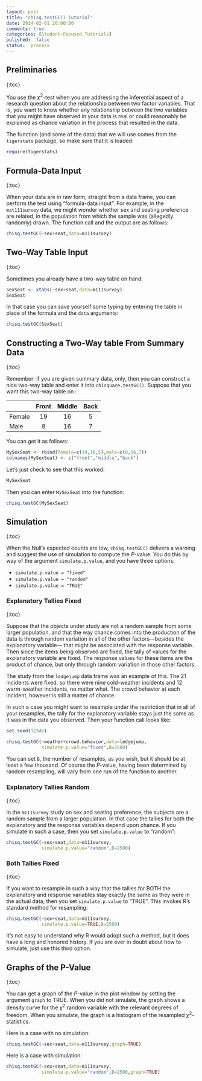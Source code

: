 ```yaml
---
layout: post
title: "chisq.testGC() Tutorial"
date: 2014-02-01 20:00:00
comments: true
categories: [Student-Focused Tutorials]
pulished:  false
status:  process
---
```




## Preliminaries
{:toc}

You use the $\chi^2$-test when you are addressing the inferential aspect of a research question about the relationship between two factor variables.  That is, you want to know whether any relationship between the two variables that you might have observed in your data is real or could reasonably be explained as chance variation in the process that resulted in the data.

The function (and some of the data) that we will use comes from the `tigerstats` package, so make sure that it is loaded:

```r
require(tigerstats)
```


## Formula-Data Input
{:toc}

When your data are in raw form, straight from a data frame, you can perform the test using "formula-data input".  For example, in the `mat111survey` data, we might wonder whether sex and seating preference are related, in the population from which the sample was (allegedly randomly) drawn.  The function call and the output are as follows:

```r
chisq.testGC(~sex+seat,data=m111survey)
```


## Two-Way Table Input
{:toc}

Sometimes you already have a two-way table on hand:

```r
SexSeat <- xtabs(~sex+seat,data=m111survey)
SexSeat
```

In that case you can save yourself some typing by entering the table in place of the formula and the `data` arguments:

```r
chisq.testGC(SexSeat)
```


## Constructing a Two-Way table From Summary Data
{:toc}

Remember:  if you are given summary data, only, then you can construct a nice two-way table and enter it into `chisquare.testGC()`.  Suppose that you want this two-way table on :

|   |Front|Middle|Back|
|:---------|:----------:|:----------:|:-----------:|
|Female|19|16|5|
|Male|8|16|7|

You can get it as follows:

```r
MySexSeat <- rbind(female=c(19,16,5),male=c(8,16,7))
colnames(MySexSeat) <- c("front","middle","back")
```

Let's just check to see that this worked:

```r
MySexSeat
```

Then you can enter `MySexSeat` into the function:

```r
chisq.testGC(MySexSeat)
```


## Simulation
{:toc}

When the Null's expected counts are low, `chisq.testGC()` delivers a warning and suggest the use of simulation to compute the $P$-value.  You do this by way of the argument `simulate.p.value`, and you have three options:

* `simulate.p.value = "fixed"`
* `simulate.p.value = "random"`
* `simulate.p.value = "TRUE"`

### Explanatory Tallies Fixed
{:toc}

Suppose that the objects under study are not a random sample from some larger population, and that the way chance comes into the production of the data is through random variation in all of the other factors---besides the explanatory variable--- that might be associated with the response variable.  Then since the items being observed are fixed, the tally of values for the explanatory variable are fixed.  The response values for these items are the product of chance, but only through random variation in those other factors.

The study from the `ledgejump` data frame was an example of this.  The 21 incidents were fixed, so there were nine cold-weather incidents and 12 warm-weather incidents, no matter what.  The crowd behavior at each incident, however is still a matter of chance.

In such a case you might want to resample under the restriction that in all of your resamples, the tally for the explanatory variable stays just the same as it was in the data you observed.  Then your function call looks like:

```r
set.seed(12345)
```


```r
chisq.testGC(~weather+crowd.behavior,data=ledgejump,
             simulate.p.value="fixed",B=2500)
```

You can set `B`, the number of resamples, as you wish, but it should be at least a few thousand.  Of course the $P$-value, having been determined by random resampling, will vary from one run of the function to another.


### Explanatory Tallies Random
{:toc}

In the `m111survey` study on sex and seating preference, the subjects are a random sample from a larger population.  In that case the tallies for both the explanatory and the response variables depend upon chance. If you simulate in such a case, then you set `simulate.p.value` to "random":

```r
chisq.testGC(~sex+seat,data=m111survey,
             simulate.p.value="random",B=2500)
```



### Both Tallies Fixed
{:toc}

If you want to resample in such a way that the tallies for BOTH the explanatory and response variables stay exactly the same as they were in the actual data, then you set `simulate.p.value` to "TRUE".  This invokes R's standard method for resampling:

```r
chisq.testGC(~sex+seat,data=m111survey,
             simulate.p.value=TRUE,B=2500)
```

It's not easy to understand why R would adopt such a method, but it does have a long and honored history.  If you are ever in doubt about how to simulate, just use this third option.

## Graphs of the P-Value
{:toc}

You can get a graph of the $P$-value in the plot window by setting the argument `graph` to TRUE.  When you did not simulate, the graph shows a density curve for the $\chi^2$ random variable with the relevant degrees of freedom.  When you simulate, the graph is a histogram of the resampled $\chi^2$-statistics.

Here is a case with no simulation:

```r
chisq.testGC(~sex+seat,data=m111survey,graph=TRUE)
```


Here is a case with simulation:


```r
chisq.testGC(~sex+seat,data=m111survey,
             simulate.p.value="random",B=2500,graph=TRUE)
```

